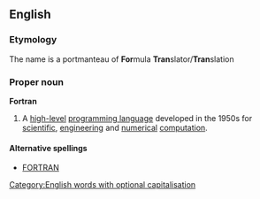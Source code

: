 {{wikipedia}}
==English==
===Etymology===
The name is a portmanteau of '''For'''mula '''Tran'''slator/'''Tran'''slation

===Proper noun===
'''Fortran'''

# A [[high-level]] [[programming language]] developed in the 1950s for [[scientific]], [[engineering]] and [[numerical]] [[computation]].

====Alternative spellings====
*[[FORTRAN]]

[[Category:English words with optional capitalisation]]